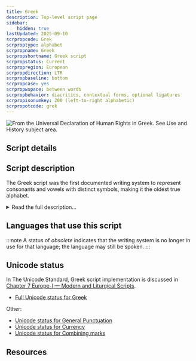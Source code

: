 ```yaml
---
title: Greek
description: Top-level script page
sidebar:
    hidden: true
lastUpdated: 2025-09-10
scrpropcode: Grek
scrproptype: alphabet
scrpropname: Greek
scrpropshortname: Greek script
scrpropstatus: Current
scrpropregion: European
scrpropdirection: LTR
scrpropbaseline: bottom
scrpropcase: yes
scrpropwspace: between words
scrpropbehavior: diacritics, contextual forms, optional ligatures
scrpropisonumkey: 200 (left-to-right alphabetic)
scrpropotcode: grek
---
```



![](../images/grek-sample.png "From the Universal Declaration of Human Rights in Greek. See Use and History subject area.")

## Script details

<ScriptDetails />

## Script description

The Greek script was the first documented writing system to represent consonants and vowels with distinct symbols, making it the oldest true alphabet.

<details>
<summary>Read the full description...</summary>It has been used since the 8th century BC for writing the Greek language, and select letters are also currently used in writing mathematic and scientific concepts such as π (pi) and Ω (Ohm). Some symbols have been incorporated into the International Phonetic Alphabet. The script has also been used for writing a number of minority languages, including Urum, Albanian Tosk, and Balkan Gagauz Turkish.

The Phoenician prince Cadmus is credited with introducing Phoenician writing to the Greeks, who then adapted it, most significantly by adding vowel letters, to write the Greek language. Historically, there were a number of variants of the alphabet, including an East/West variation. The Western variant was called Chalcidian, from which the Old Italic and Latin alphabets descended, and the Eastern variant was called Ionic, from which the modern Greek alphabet descended. A third variant, called the Attic script, was used in Athens until 400 BC, when they adopted the Ionic script. Subsequently the Ionic script became standard throughout Greece. At that time, Greek was written from right to left or in [boustrophedon](/reference/glossary#boust) style, though it is now written from left to right.

The alphabet currently contains twenty-four letters; six archaic letters have either been dropped or are now used as numerals. Some letters have variant forms. In writing the Greek language these variations are purely stylistic, although in mathematic and scientific contexts they can represent different concepts, for example ϖ, a variant form of pi, which is used in fluid dynamics to represent the angular frequency of a wave. The lower case sigma σ has a variant form, word-finally ς. Although this is a contextual form, it can be semantically significant; a word ending with σ must be an abbreviation of some other word having σ word-internally, whereas a word ending with ς must be a single non-abbreviated word.

Historically, there were a number of ligatures used in Greek writing. Many of these have dropped from modern usage, although some remain, particularly in handwritten text and printed titles. The most common of these is the ligature ϗ̀, representing _και_, 'and'.

There have also been three accents used with Greek vowel letters: acute (_oxia_), grave (_varia_) and circumflex (_perispomeni_). In the early 80s, the Greek Government instituted a language reform which, among other things, introduced a single diacritic (_tonos_) in place of the three accent system. When two vowels form a diphthong, the accent is placed on the second vowel. Breathing marks were historically used but have fallen from current usage. Languages other than Greek sometimes use other diacritics for representing sounds which are not present in Greek.

Greek spelling employs a number of [digraphs](/reference/glossary#multig) (pairs of letters used to represent a single sound), for example γγ which represents [ŋɡ] or [ɡ], even though a single γ represents [γ] / [j].

Greek punctuation provided the basis for Latin punctuation so the two systems are similar, although a Greek middle dot symbol represents a semicolon, and a Greek question mark looks like a Latin semicolon.

Bold type is used in Greek writing for titles, but rarely within a body of text. Inside text, expanded letterspacing is often used.
</details>

## Languages that use this script

:::note
A status of _obsolete_ indicates that the writing system is no longer in use for that language; the language may still be spoken.
:::

<WsList script='Grek' wsMax='5' />

## Unicode status

In The Unicode Standard, Greek script implementation is discussed in [Chapter 7 Europe-I — Modern and Liturgical Scripts](https://www.unicode.org/versions/latest/core-spec/chapter-7/#G10832).

- [Full Unicode status for Greek](/scrlang/unicode/grek-unicode)

Other:

- [Unicode status for General Punctuation](/scrlang/unicode/x-gen-punct-unicode)
- [Unicode status for Currency](/scrlang/unicode/x-currency-unicode)
- [Unicode status for Combining marks](/scrlang/unicode/x-comb-marks-unicode)


## Resources

<ScriptResources detailSummary='seemore' />

